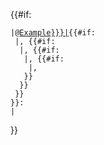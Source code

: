 {{#if:{{{1|<noinclude>$</noinclude>}}}
 |@[[User:{{{1|Example}}}|{{{1|Example}}}]]{{#if:{{{2|}}}
  |, [[User:{{{2}}}|{{{2}}}]]{{#if:{{{3|}}}
   |, [[User:{{{3}}}|{{{3}}}]]{{#if:{{{4|}}}
    |, [[User:{{{4}}}|{{{4}}}]]{{#if:{{{5|}}}
     |, [[User:{{{5}}}|{{{5}}}]]
    }}
   }}
  }}
 }}:
 |{{error|Error in replyto template: Username not given. See [[Template:Reply to]] for usage.}}
}}<noinclude>
{{documentation}}
</noinclude>